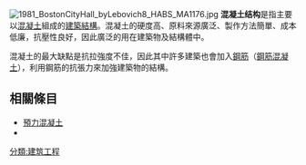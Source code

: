 {{unreferenced|time=2017-01-27T04:34:56+00:00}}
[[File:1981_BostonCityHall_byLebovich8_HABS_MA1176.jpg|thumb]]
'''混凝土结构'''是指主要以[[混凝土|混凝土]]組成的[[建築結構|建築結構]]。混凝土的硬度高、原料來源廣泛、製作方法簡單、成本低廉，抗壓性良好，因此廣泛的用在建築物及結構體中。

混凝土的最大缺點是抗拉強度不佳，因此其中許多建築也會加入[[鋼筋|鋼筋]]（[[鋼筋混凝土|鋼筋混凝土]]），利用鋼筋的抗張力來加強建築物的結構。

==相關條目==
*[[預力混凝土|預力混凝土]]
*{{le|預製混凝土|Precast concrete}}
{{建築小作品}}

[[分類:建筑工程|分類:建筑工程]]